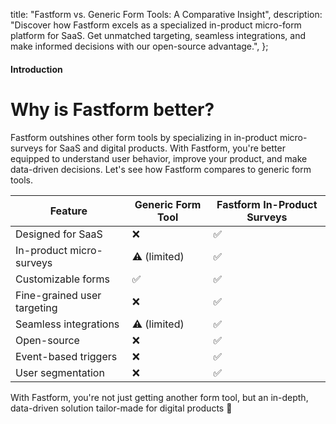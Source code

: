   title: "Fastform vs. Generic Form Tools: A Comparative Insight",
  description:
    "Discover how Fastform excels as a specialized in-product micro-form platform for SaaS. Get unmatched targeting, seamless integrations, and make informed decisions with our open-source advantage.",
};

#### Introduction 

# Why is Fastform better?

Fastform outshines other form tools by specializing in in-product micro-surveys for SaaS and digital products. With Fastform, you're better equipped to understand user behavior, improve your product, and make data-driven decisions. Let's see how Fastform compares to generic form tools.

| Feature                     | Generic Form Tool | Fastform In-Product Surveys |
| --------------------------- | ------------------- | ----------------------------- |
| Designed for SaaS           | ❌                  | ✅                            |
| In-product micro-surveys    | ⚠️ (limited)        | ✅                            |
| Customizable forms          | ✅                  | ✅                            |
| Fine-grained user targeting | ❌                  | ✅                            |
| Seamless integrations       | ⚠️ (limited)        | ✅                            |
| Open-source                 | ❌                  | ✅                            |
| Event-based triggers        | ❌                  | ✅                            |
| User segmentation           | ❌                  | ✅                            |

With Fastform, you're not just getting another form tool, but an in-depth, data-driven solution tailor-made for digital products 🎉
